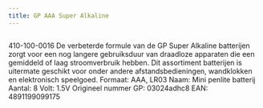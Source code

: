 ```yaml
---
title: GP AAA Super Alkaline
---
```



<Image src={imageProduct} width={imageProduct.width} alt="" />


410-100-0016
De verbeterde formule van de GP Super Alkaline batterijen zorgt voor een nog langere gebruiksduur van draadloze apparaten die een gemiddeld of laag stroomverbruik hebben. Dit assortiment batterijen is uitermate geschikt voor onder andere afstandsbedieningen, wandklokken en elektronisch speelgoed.
Formaat: AAA, LR03
Naam: Mini penlite batterij
Aantal: 8
Volt: 1.5V
Origineel nummer GP: 03024adhc8
EAN: 4891199099175
